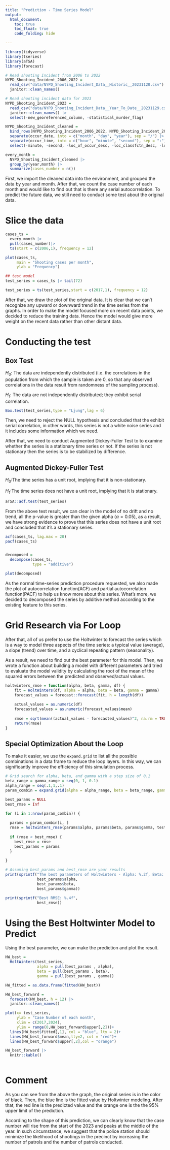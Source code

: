 ```yaml
---
title: "Prediction - Time Series Model"
output: 
  html_document:
    toc: true
    toc_float: true
    code_folding: hide

---
```


```r
library(tidyverse)
library(tseries)
library(aTSA)
library(forecast)

# Read shooting Incident from 2006 to 2022
NYPD_Shooting_Incident_2006_2022 = 
  read_csv("data/NYPD_Shooting_Incident_Data__Historic__20231120.csv") |>
  janitor::clean_names() 

# Read shooting incident data for 2023
NYPD_Shooting_Incident_2023 = 
  read_csv("data/NYPD_Shooting_Incident_Data__Year_To_Date__20231129.csv") |>
  janitor::clean_names() |>
  select(-new_georeferenced_column, -statistical_murder_flag)

NYPD_Shooting_Incident_cleaned = 
  bind_rows(NYPD_Shooting_Incident_2006_2022, NYPD_Shooting_Incident_2023) |>
  separate(occur_date, into = c("month", "day", "year"), sep = "/") |>
  separate(occur_time, into = c("hour", "minute", "second"), sep = ":") |>
  select(-minute, -second, -loc_of_occur_desc, -loc_classfctn_desc, -location_desc)

every_month = 
  NYPD_Shooting_Incident_cleaned |> 
  group_by(year,month) |> 
  summarize(cases_number = n())

```

First, we import the cleaned data into the environment, and grouped the data by year and month. After that, we count the case number of each month and would like to find out that is there any serial autocorrelation. To predict the future data, we still need to conduct some test about the original data.

# Slice the data

```r
cases_ts =
  every_month |> 
  pull(cases_number)|> 
  ts(start = c(2006,1), frequency = 12)

plot(cases_ts,
     main = "Shooting cases per month",
     ylab = "Frequency")

## test model
test_series = cases_ts |> tail(72)

test_series = ts(test_series,start = c(2017,1), frequency = 12)

```

After that, we draw the plot of the original data. It is clear that we can't recognize any upward or downward trend in the time series from the graphs. In order to make the model focused more on recent data points, we decided to reduce the training data. Hence the model would give more weight on the recent data rather than other distant data.

# Conducting the test

## Box Test
$H_{0}$: The data are independently distributed (i.e. the correlations in the population from which the sample is taken are 0, so that any observed correlations in the data result from randomness of the sampling process).

$H_{1}$: The data are not independently distributed; they exhibit serial correlation.

```r
Box.test(test_series,type = "Ljung",lag = 6)
```

Then, we need to reject the NULL hypothesis and concluded that the exhibit serial correlation, in other words, this series is not a white noise series and it includes some information which we need. 

After that, we need to conduct Augmented Dickey-Fuller Test to to examine whether the series is a stationary time series or not. If the series is not stationary then the series is to be stabilized by difference.

## Augmented Dickey-Fuller Test

$H_0$:The time series has a unit root, implying that it is non-stationary.

$H_1$:The time series does not have a unit root, implying that it is stationary.

```r
aTSA::adf.test(test_series)
```

From the above test result, we can clear in the model of no drift and no trend, all the p-value is greater than the given alpha ($\alpha=0.05$), as a result, we have strong evidence to prove that this series does not have a unit root and concluded that it's a stationary series.


```r

acf(cases_ts, lag.max = 20)
pacf(cases_ts)


decomposed = 
  decompose(cases_ts,
            type = "additive") 

plot(decomposed)


```

As the normal time-series prediction procedure requested, we also made the plot of autocorrelation function(ACF) and partial autocorrelation function(PACF) to help us know more about this series. What's more, we decided to decomposed the series by additive method according to the existing feature to this series.

# Grid Research via For Loop

After that, all of us prefer to use the Holtwinter to forecast the series which is a way to model three aspects of the time series: a typical value (average), a slope (trend) over time, and a cyclical repeating pattern (seasonality).

As a result, we need to find out the best parameter for this model. Then, we wrote a function about building a model with different parameters and tried to evaluate the model validity by calculating the root of the mean of the squared errors between the predicted and observed/actual values. 

```r

holtwinters_rmse = function(alpha, beta, gamma, df) {
    fit = HoltWinters(df, alpha = alpha, beta = beta, gamma = gamma)
    forecast_values = forecast::forecast(fit, h = length(df))
    
    actual_values = as.numeric(df)  
    forecasted_values = as.numeric(forecast_values$mean)
    
    rmse = sqrt(mean((actual_values - forecasted_values)^2, na.rm = TRUE))
    return(rmse)
}

```

## Special Optimization About the Loop

To make it easier, we use the `expand.grid` to list all the possible combinations in a data frame to reduce the loop layers. In this way, we can significantly improve the efficiency of this simulation process.

```r
# Grid search for alpha, beta, and gamma with a step size of 0.1
beta_range = gamma_range = seq(0, 1, 0.1)
alpha_range = seq(.1,1,.1)
param_combin = expand.grid(alpha = alpha_range, beta = beta_range, gamma = gamma_range)

best_params = NULL
best_rmse = Inf

for (i in 1:nrow(param_combin)) {
  
  params = param_combin[i, ]
  rmse = holtwinters_rmse(params$alpha, params$beta, params$gamma, test_series)
  
  if (rmse < best_rmse) {
    best_rmse = rmse
    best_params = params
  }
  
}

# Assuming best_params and best_rmse are your results
print(sprintf("The best parameters of Holtwinters - Alpha: %.2f, Beta: %.2f, Gamma: %.2f",
              best_params$alpha, 
              best_params$beta, 
              best_params$gamma))

print(sprintf("Best RMSE: %.4f",
              best_rmse))

```

# Using the Best Holtwinter Model to Predict

Using the best parameter, we can make the prediction and plot the result.

```r

HW_best =  
  HoltWinters(test_series,
              alpha = pull(best_params , alpha),
              beta = pull(best_params , beta),
              gamma = pull(best_params , gamma))

HW_fitted = as.data.frame(fitted(HW_best))

HW_best_forward = 
  forecast(HW_best, h = 12) |> 
  janitor::clean_names()

plot(x= test_series,
     ylab = "Case Number of each month",
     xlim = c(2017,2024),
     ylim = range(0,HW_best_forward$upper[,2]))+
  lines(HW_best$fitted[,1], col = "blue", lty = 2)+
  lines(HW_best_forward$mean,lty=2, col = "red")+
  lines(HW_best_forward$upper[,2],col = "orange")

HW_best_forward |> 
  knitr::kable()
  
```

# Comment

As you can see from the above the graph, the original series is in the color of black. Then, the blue line is the fitted value by Holtwinter modeling. After that, the red line is the predicted value and the orange one is the the 95% upper limit of the prediction.

According to the shape of this prediction, we can clearly know that the case number will rise from the start of the 2023 and peaks at the middle of the year. In such circumstance, we suggest that the police station should minimize the likelihood of shootings in the precinct by increasing the number of patrols and the number of patrols conducted.






